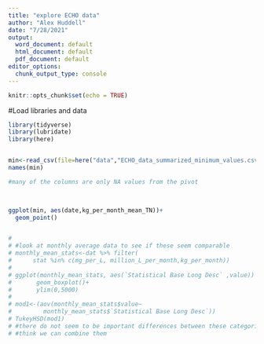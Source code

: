 ```yaml
---
title: "explore ECHO data"
author: "Alex Huddell"
date: "7/28/2021"
output:
  word_document: default
  html_document: default
  pdf_document: default
editor_options:
  chunk_output_type: console
---
```



```r
knitr::opts_chunk$set(echo = TRUE)
```

#Load libraries and data

```r
library(tidyverse)
library(lubridate)
library(here)


min<-read_csv(file=here("data","ECHO_data_summarized_minimum_values.csv"))
names(min)

#many of the columns are only NA values from the pivot

          
```


```r
ggplot(min, aes(date,kg_per_month_mean_TN))+
  geom_point()



```






```r
# 
# #look at monthly average data to see if these seem comparable 
# monthly_mean_stats<-dat %>% filter(
#      stat %in% c(mg_per_L, million_L_per_month,kg_per_month)) 
# 
# ggplot(monthly_mean_stats, aes(`Statistical Base Long Desc` ,value)) +
#       geom_boxplot()+
#       ylim(0,5000)
# 
# mod1<-(aov(monthly_mean_stats$value~
#         monthly_mean_stats$`Statistical Base Long Desc`))
# TukeyHSD(mod1)
# #there do not seem to be important differences between these categories, and I 
# #think we can combine them


```
